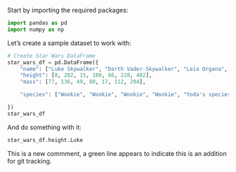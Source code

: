Start by importing the required packages:

```python
import pandas as pd
import numpy as np
```

Let's create a sample dataset to work with:

```python
# Create Star Wars DataFrame
star_wars_df = pd.DataFrame({
    "name": ["Luke Skywalker", "Darth Vader-Skywalker", "Leia Organa", "Han Solo", "Yoda", "Chewbacca", "Jar Jar"],
    "height": [0, 202, 15, 180, 66, 228, 402],
    "mass": [77, 136, 49, 80, 17, 112, 204],

    "species": ["Wookie", "Wookie", "Wookie", "Wookie", "Yoda's species", "Wookiee"]

})
star_wars_df
```

And do something with it:

```python
star_wars_df.height.Luke

```

This is a new commment, a green line appears to indicate this is an addition for git tracking.